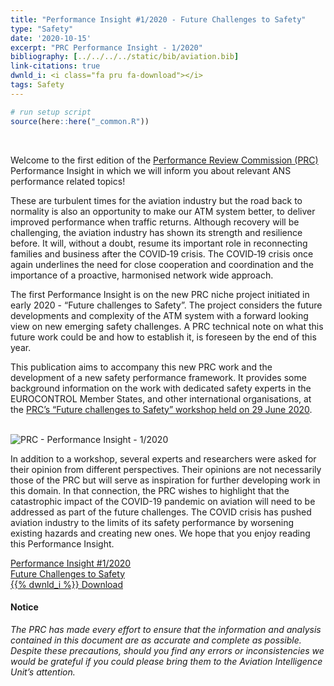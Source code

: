 ```yaml
---
title: "Performance Insight #1/2020 - Future Challenges to Safety"
type: "Safety"
date: '2020-10-15'
excerpt: "PRC Performance Insight - 1/2020"
bibliography: [../../../../static/bib/aviation.bib]
link-citations: true
dwnld_i: <i class="fa pru fa-download"></i>
tags: Safety
---
```

```r
# run setup script
source(here::here("_common.R"))
```

<br>
<div class="container">
<div class="row align-items-start">
<div class="col-sm-9">
Welcome to the first edition of the [Performance Review Commission (PRC)](/about/prc/) Performance Insight in which we will inform you about relevant ANS performance related topics!

These are turbulent times for the aviation industry but the road back to normality is also an opportunity to make our ATM system better, to deliver improved performance when traffic returns. Although recovery will be challenging, the aviation industry has shown its strength and resilience before. It will, without a doubt, resume its important role in reconnecting families and business after the COVID‐19 crisis. The COVID‐19 crisis once again underlines the need for close cooperation and coordination and the importance of a proactive, harmonised network wide approach.

The first Performance Insight is on the new PRC niche project initiated in early 2020 - “Future challenges to Safety”. The project considers the future developments and complexity of the ATM system with a forward looking view on new emerging safety challenges. A PRC technical note on what this future work could be and how to establish it, is foreseen by the end of this year.

This publication aims to accompany this new PRC work and the development of a new safety performance framework. It provides some background information on the work with dedicated safety experts in the EUROCONTROL Member States, and other international organisations, at the [PRC’s “Future challenges to Safety” workshop held on 29 June 2020](/publications/prc/news/2020_06_29_prc_ws_saf/). 
</div>
<div class="col-sm-3">
<div class="card border-0"><br>
  <img class="card-img-top" src="/images/prc/pi_1-2020_cover.jpg" alt="PRC - Performance Insight - 1/2020">
</div>
</div>
</div></div>

<div class="container">
<div class="row align-items-start">
<div class="col-sm-9">
In addition to a workshop, several experts and researchers were asked for their opinion from different perspectives. Their opinions are not necessarily those of the PRC but will serve as inspiration for further developing work in this domain. In that connection, the PRC wishes to highlight that the catastrophic impact of the COVID-19 pandemic on aviation will need to be addressed as part of the future challenges. The COVID crisis has pushed aviation industry to the limits of its safety performance by worsening existing hazards and creating new ones.
We hope that you enjoy reading this Performance Insight.

</div>

<div class="col-sm-3">
<div class="row justify-content-center">
<div class="card border-0">
<a href="/library/pi_prc_2020_1_Future_challenges_of_safety.pdf" class="btn btn-info" role="button"> Performance Insight #1/2020 <br> Future Challenges to Safety <br> {{% dwnld_i %}} Download </a>
</div></div></div>
</div></div>

<div class="container">
#### Notice
*The PRC has made every effort to ensure that the information and analysis contained in this document are as accurate and 
complete as possible. Despite these precautions, should you find any errors or inconsistencies we would be grateful if you 
could please bring them to the Aviation Intelligence Unit's attention.*
</div>
